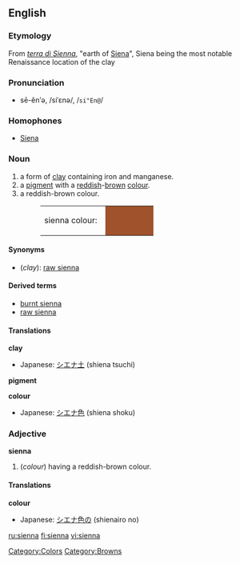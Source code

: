 {{wikipedia}}
==English==
===Etymology===
From {{It.}} ''[[terra di Sienna]]'', "earth of [[Siena]]", Siena being the most notable Renaissance location of the clay

===Pronunciation===
*sē-ĕnʹə, /siˈɛnə/, /<tt>si"En@</tt>/

===Homophones===
*[[Siena]]

===Noun===
{{wikipedia}}
{{en-noun}}

#a form of [[clay]] containing iron and manganese.
#a [[pigment]] with a [[red]]dish-[[brown]] [[color|colour]].
#a reddish-brown colour.
#:<table><tr><td>sienna colour: &nbsp;</td><td bgcolor="#A0522D" width="80">&nbsp; </td></tr></table>

====Synonyms====
*(''clay''): [[raw sienna]]

====Derived terms====
*[[burnt sienna]]
*[[raw sienna]]

====Translations====

'''clay'''
{{top}}
*Japanese: [[シエナ土]] (shiena tsuchi)
{{mid}}
{{bottom}}

'''pigment'''
{{top}}
{{mid}}
{{bottom}}

'''colour'''
{{top}}
*Japanese: [[シエナ色]] (shiena shoku)
{{mid}}
{{bottom}}

===Adjective===
'''sienna'''
#(''colour'') having a reddish-brown colour.

====Translations====
'''colour'''
{{top}}
*Japanese: [[シエナ色]]の (shienairo no)
{{mid}}
{{bottom}}

[[Category:Colors]]
[[Category:Browns]]

[[ru:sienna]]
[[fi:sienna]]
[[vi:sienna]]